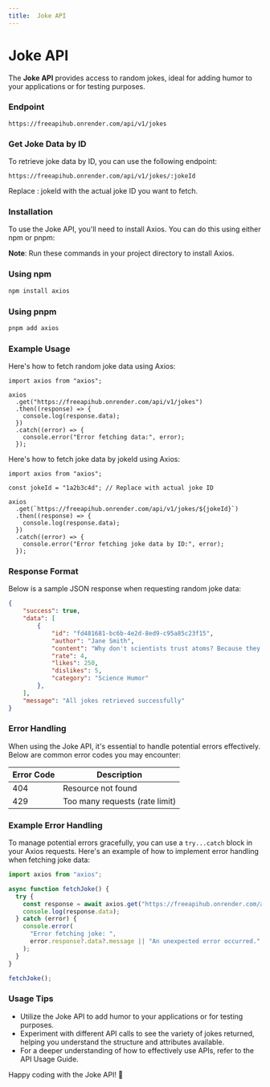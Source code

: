 ```yaml
---
title:  Joke API
---
```


# Joke API

The **Joke API** provides access to random jokes, ideal for adding humor to your applications or for testing purposes.

### Endpoint

```shell
https://freeapihub.onrender.com/api/v1/jokes
```

### Get Joke Data by ID

To retrieve joke data by ID, you can use the following endpoint:

```shell
https://freeapihub.onrender.com/api/v1/jokes/:jokeId
```

Replace : jokeId with the actual joke ID you want to fetch.

### Installation

To use the Joke API, you'll need to install Axios. You can do this using either npm or pnpm:

**Note**: Run these commands in your project directory to install Axios.

### Using npm

```bash
npm install axios
```
### Using pnpm

```bash
pnpm add axios
```

### Example Usage

Here's how to fetch random joke data using Axios:

```tsx
import axios from "axios";

axios
  .get("https://freeapihub.onrender.com/api/v1/jokes")
  .then((response) => {
    console.log(response.data);
  })
  .catch((error) => {
    console.error("Error fetching data:", error);
  });
```

Here's how to fetch joke data by jokeId using Axios:

```tsx
import axios from "axios";

const jokeId = "1a2b3c4d"; // Replace with actual joke ID

axios
  .get(`https://freeapihub.onrender.com/api/v1/jokes/${jokeId}`)
  .then((response) => {
    console.log(response.data);
  })
  .catch((error) => {
    console.error("Error fetching joke data by ID:", error);
  });
```

### Response Format

Below is a sample JSON response when requesting random joke data:

```json
{
    "success": true,
    "data": [
        {
            "id": "fd481681-bc6b-4e2d-8ed9-c95a85c23f15",
            "author": "Jane Smith",
            "content": "Why don't scientists trust atoms? Because they make up everything!",
            "rate": 4,
            "likes": 250,
            "dislikes": 5,
            "category": "Science Humor"
        },
    ],
    "message": "All jokes retrieved successfully"
}
```

### Error Handling

When using the Joke API, it's essential to handle potential errors effectively. Below are common error codes you may encounter:

| Error Code | Description                    |
| ---------- | ------------------------------ |
| 404        | Resource not found             |
| 429        | Too many requests (rate limit) |

### Example Error Handling

To manage potential errors gracefully, you can use a `try...catch` block in your Axios requests. Here's an example of how to implement error handling when fetching joke data:

```javascript
import axios from "axios";

async function fetchJoke() {
  try {
    const response = await axios.get("https://freeapihub.onrender.com/api/v1/jokes");
    console.log(response.data);
  } catch (error) {
    console.error(
      "Error fetching joke: ",
      error.response?.data?.message || "An unexpected error occurred."
    );
  }
}

fetchJoke();
```

### Usage Tips

- Utilize the Joke API to add humor to your applications or for testing purposes.
- Experiment with different API calls to see the variety of jokes returned, helping you understand the structure and attributes available.
- For a deeper understanding of how to effectively use APIs, refer to the API Usage Guide.

Happy coding with the Joke API! 🎉

